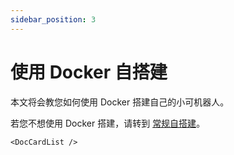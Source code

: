 ```yaml
---
sidebar_position: 3
---
```



# 使用 Docker 自搭建

本文将会教您如何使用 Docker 搭建自己的小可机器人。

若您不想使用 Docker 搭建，请转到 [常规自搭建](/docs/dev/deploy/deploy_normal)。

```mdx-code-block
<DocCardList />
```
